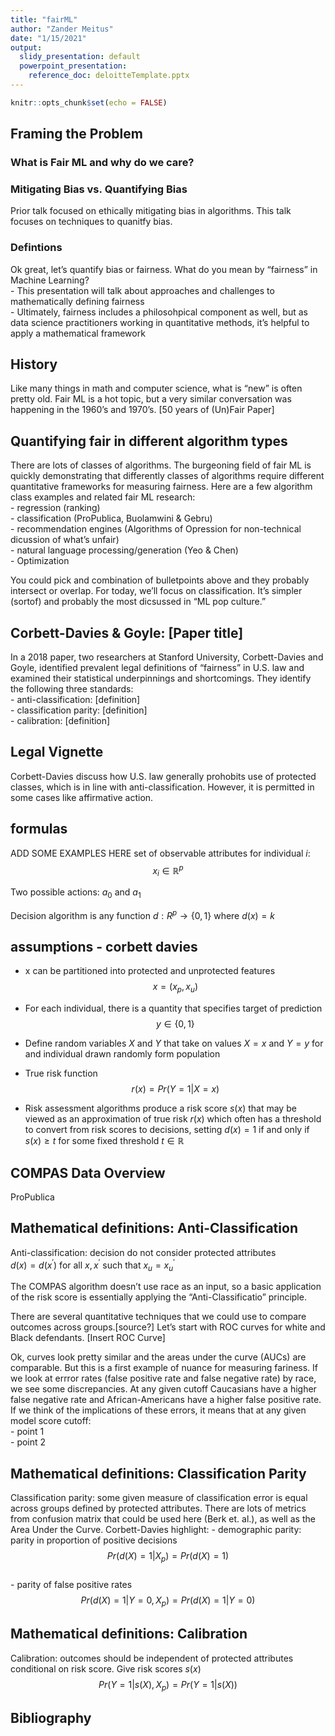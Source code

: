 ```yaml
---
title: "fairML"
author: "Zander Meitus"
date: "1/15/2021"
output:
  slidy_presentation: default
  powerpoint_presentation:
    reference_doc: deloitteTemplate.pptx
---
```


```r
knitr::opts_chunk$set(echo = FALSE)
```

## Framing the Problem


### What is Fair ML and why do we care?


### Mitigating Bias vs. Quantifying Bias
Prior talk focused on ethically mitigating bias in algorithms. This talk focuses on techniques to quanitfy bias.

### Defintions
Ok great, let's quantify bias or fairness. What do you mean by "fairness" in Machine Learning?  
- This presentation will talk about approaches and challenges to mathematically defining fairness  
- Ultimately, fairness includes a philosohpical component as well, but as data science practitioners working in quantitative methods, it's helpful to apply a mathematical framework  

## History
Like many things in math and computer science, what is "new" is often pretty old. Fair ML is a hot topic, but a very similar conversation was happening in the 1960's and 1970's. [50 years of (Un)Fair Paper]

## Quantifying fair in different algorithm types
There are lots of classes of algorithms. The burgeoning field of fair ML is quickly demonstrating that differently classes of algorithms require different quantitative frameworks for measuring fairness. Here are a few algorithm class examples and related fair ML research:  
- regression  (ranking)  
- classification (ProPublica, Buolamwini & Gebru)  
- recommendation engines (Algorithms of Opression for non-technical dicussion of what's unfair)  
- natural language processing/generation (Yeo & Chen)    
- Optimization  

You could pick and combination of bulletpoints above and they probably intersect or overlap. For today, we'll focus on classification. It's simpler (sortof) and probably the most dicsussed in "ML pop culture."

## Corbett-Davies & Goyle: [Paper title]
In a 2018 paper, two researchers at Stanford University, Corbett-Davies and Goyle, identified prevalent legal definitions of "fairness" in U.S. law and examined their statistical underpinnings and shortcomings. They identify the following three standards:  
- anti-classification: [definition]  
- classification parity: [definition]  
- calibration: [definition]   

## Legal Vignette
Corbett-Davies discuss how U.S. law generally prohobits use of protected classes, which is in line with anti-classification. However, it is permitted in some cases like affirmative action. 

## formulas
ADD SOME EXAMPLES HERE
set of observable attributes for individual $i$: 
$$x_{i} \in \mathbb{R}^{p}$$

Two possible actions: $a_{0}$ and $a_{1}$

Decision algorithm is any function $d: R^{p} \rightarrow \{0,1\}$ where $d(x) = k$

## assumptions - corbett davies
- x can be partitioned into protected and unprotected features
$$x = (x_{p}, x_{u})$$

- For each individual, there is a quantity that specifies target of prediction
$$y \in \{0,1\}$$
- Define random variables $X$ and $Y$ that take on values $X = x$ and $Y = y$ for and individual drawn randomly form population

- True risk function 
$$r(x) = Pr(Y = 1 | X = x)$$

- Risk assessment algorithms produce a risk score $s(x)$ that may be viewed as an approximation of true risk $r(x)$ which often has a threshold to convert from risk scores to decisions, setting $d(x) = 1$ if and only if $s(x) \geq t$ for some fixed threshold $t \in \mathbb{R}$

## COMPAS Data Overview
ProPublica 

## Mathematical definitions: Anti-Classification
Anti-classification: decision do not consider protected attributes  
$d(x) = d(x^{\prime})$ for all $x, x^{\prime}$ such that $x_{u} = x^{\prime}_{u}$

The COMPAS algorithm doesn't use race as an input, so a basic application of the risk score is essentially applying the "Anti-Classificatio" principle. 

There are several quantitative techniques that we could use to compare outcomes across groups.[source?] Let's start with ROC curves for white and Black defendants.
[Insert ROC Curve]

Ok, curves look pretty similar and the areas under the curve (AUCs) are comparable. But this is a first example of nuance for measuring fariness. If we look at errror rates (false positive rate and false negative rate) by race, we see some discrepancies. At any given cutoff Caucasians have a higher false negative rate and African-Americans have a higher false positive rate. If we think of the implications of these errors, it means that at any given model score cutoff:  
- point 1  
- point 2  

## Mathematical definitions: Classification Parity
Classification parity: some given measure of classification error is equal across groups defined by protected attributes. There are lots of metrics from confusion matrix that could be used here (Berk et. al.), as well as the Area Under the Curve. Corbett-Davies highlight:
- demographic parity: parity in proportion of positive decisions  
$$Pr(d(X) = 1 | X_{p}) = Pr(d(X) = 1)$$  
- parity of false positive rates  
$$Pr(d(X)  =1 | Y = 0, X_{p}) = Pr(d(X) = 1 | Y = 0)$$  

## Mathematical definitions: Calibration
Calibration: outcomes should be independent of protected attributes conditional on risk score. Give risk scores $s(x)$
$$Pr(Y = 1 | s(X), X_{p}) = Pr(Y =1 | s(X))$$

## Bibliography


